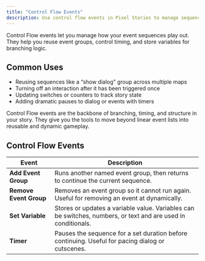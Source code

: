 ```yaml
---
title: "Control Flow Events"
description: Use control flow events in Pixel Stories to manage sequences, run groups, set variables, and pause with timers for flexible storytelling.
---
```


Control Flow events let you manage how your event sequences play out. They help you reuse event groups, control timing, and store variables for branching logic.

## Common Uses

- Reusing sequences like a “show dialog” group across multiple maps
- Turning off an interaction after it has been triggered once
- Updating switches or counters to track story state
- Adding dramatic pauses to dialog or events with timers

Control Flow events are the backbone of branching, timing, and structure in your story. They give you the tools to move beyond linear event lists into reusable and dynamic gameplay.

## Control Flow Events

| Event                  | Description                                                                                                   |
| ---------------------- | ------------------------------------------------------------------------------------------------------------- |
| **Add Event Group**    | Runs another named event group, then returns to continue the current sequence.                                |
| **Remove Event Group** | Removes an event group so it cannot run again. Useful for removing an event at dynamically.                   |
| **Set Variable**       | Stores or updates a variable value. Variables can be switches, numbers, or text and are used in conditionals. |
| **Timer**              | Pauses the sequence for a set duration before continuing. Useful for pacing dialog or cutscenes.              |
